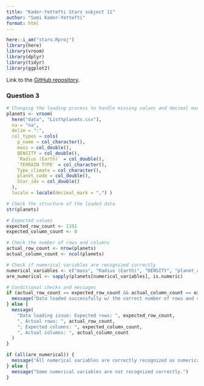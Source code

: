 ```yaml
---
title: "Kader-Yettefti Stars subject 11"
author: "Sami Kader-Yettefti"
format: html
---
```


```r
here::i_am("stars.Rproj")
library(here)
library(vroom)
library(dplyr)
library(tidyr)
library(ggplot2)
```

Link to the [GitHub repository](https://github.com/kaderrsami/stars).

### Question 3

```r
# Changing the loading process to handle missing values and decimal mark
planets <- vroom(
  here("data", "List%planets.csv"),
  na = "na",
  delim = ":",
  col_types = cols(
    p_name = col_character(),
    mass = col_double(),
    DENSITY = col_double(),
    `Radius (Earth)` = col_double(),
    `TERRAIN TYPE` = col_character(),
    Type_climate = col_character(),
    planet_code = col_double(),
    Star_idx = col_double()
  ),
  locale = locale(decimal_mark = ",") )

# Check the structure of the loaded data
str(planets)
```

```r
# Expected values
expected_row_count <- 1191
expected_column_count <- 8

# Check the number of rows and columns
actual_row_count <- nrow(planets)
actual_column_count <- ncol(planets)

# Check if numerical variables are recognized correctly
numerical_variables <- c("mass", "Radius (Earth)", "DENSITY", "planet_code", "Star_idx")
are_numerical <- sapply(planets[numerical_variables], is.numeric)

# Conditional checks and messages
if (actual_row_count == expected_row_count && actual_column_count == expected_column_count) {
  message("Data loaded successfully w/ the correct number of rows and columns.")
} else {
  message(
    "Data loading issue: Expected rows: ", expected_row_count,
    ", Actual rows: ", actual_row_count,
    "; Expected columns: ", expected_column_count,
    ", Actual columns: ", actual_column_count
  )
}

if (all(are_numerical)) {
  message("All numerical variables are correctly recognized as numerical.")
} else {
  message("Some numerical variables are not recognized correctly.")
}
```
